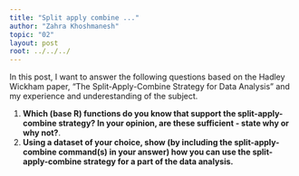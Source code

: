 ```yaml
---
title: "Split apply combine ..."
author: "Zahra Khoshmanesh"
topic: "02"
layout: post
root: ../../../
---
```


In this post, I want to answer the following questions based on the Hadley Wickham paper, "The Split-Apply-Combine Strategy for Data
Analysis" and my experience and underestanding of the subject.

1. **Which (base R) functions do you know that support the split-apply-combine strategy? In your opinion, are these sufficient - state why or why not?**. 
2. **Using a dataset of your choice, show (by including the split-apply-combine command(s) in your answer) how you can use the split-apply-combine strategy for a part of the data analysis.**




